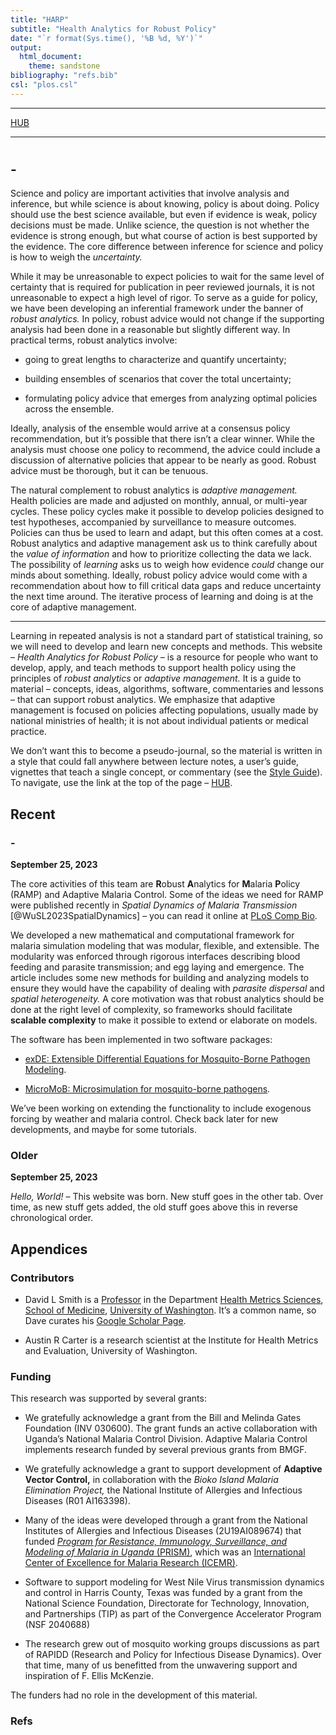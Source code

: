 ```yaml
---
title: "HARP" 
subtitle: "Health Analytics for Robust Policy"  
date: "`r format(Sys.time(), '%B %d, %Y')`"
output: 
  html_document: 
    theme: sandstone 
bibliography: "refs.bib" 
csl: "plos.csl" 
---
```


***

[HUB](hub.html)

*** 

# {.tabset .tabset-fade .tabset-pills}

## -  

Science and policy are important activities that involve analysis and inference, but while science is about knowing, policy is about doing. Policy should use the best science available, but even if evidence is weak, policy decisions must be made. Unlike science, the question is not whether the evidence is strong enough, but what course of action is best supported by the evidence. The core difference between inference for science and policy is how to weigh the *uncertainty.*

While it may be unreasonable to expect policies to wait for the same level of certainty that is required for publication in peer reviewed journals, it is not unreasonable to expect a high level of rigor. To serve as a guide for policy, we have been developing an inferential framework under the banner of *robust analytics.* In policy, robust advice would not change if the supporting analysis had been done in a reasonable but slightly different way. In practical terms, robust analytics involve:

+ going to great lengths to characterize and quantify uncertainty; 

+ building ensembles of scenarios that cover the total uncertainty;

+ formulating policy advice that emerges from analyzing optimal policies across the ensemble.   

Ideally, analysis of the ensemble would arrive at a consensus policy recommendation, but it’s possible that there isn't a clear winner. While the analysis must choose one policy to recommend, the advice could include a discussion of alternative policies that appear to be nearly as good. Robust advice must be thorough, but it can be tenuous. 

The natural complement to robust analytics is *adaptive management.* Health policies are made and adjusted on monthly, annual, or multi-year cycles. These policy cycles make it possible to develop policies designed to test hypotheses, accompanied by surveillance to measure outcomes. Policies can thus be used to learn and adapt, but this often comes at a cost. Robust analytics and adaptive management ask us to think carefully about the *value of information* and how to prioritize collecting the data we lack. The possibility of *learning* asks us to weigh how evidence *could* change our minds about something. Ideally, robust policy advice would come with a recommendation about how to fill critical data gaps and reduce uncertainty the next time around. The iterative process of learning and doing is at the core of adaptive management.

*** 

Learning in repeated analysis is not a standard part of statistical training, so we will need to develop and learn new concepts and methods. This website -- *Health Analytics for Robust Policy* -- is a resource for people who want to develop, apply, and teach methods to support health policy using the principles of *robust analytics* or *adaptive management.*  It is a guide to material -- concepts, ideas, algorithms, software, commentaries and lessons -- that can support robust analytics. We emphasize that adaptive management is focused on policies affecting populations, usually made by national ministries of health; it is not about individual patients or medical practice.

We don't want this to become a pseudo-journal, so the material is written in a style that could fall anywhere between lecture notes, a user's guide, vignettes that teach a single concept, or commentary (see the [Style Guide](HARP-Style-Guide.html)). To navigate, use the link at the top of the page -- [HUB](hub.html). 


## Recent {.tabset .tabset-fade .tabset-pills}

### - 

**September 25, 2023** 

The core activities of this team are  **R**obust **A**nalytics for **M**alaria **P**olicy (RAMP) and Adaptive Malaria Control. Some of the ideas we need for RAMP were published recently in *Spatial Dynamics of Malaria Transmission* [@WuSL2023SpatialDynamics] -- you can read it online at [PLoS Comp Bio](https://journals.plos.org/ploscompbiol/article?id=10.1371/journal.pcbi.1010684){target="_blank"}. 

We developed a new mathematical and computational framework for malaria simulation modeling that was modular, flexible, and extensible. The modularity was enforced through rigorous interfaces describing blood feeding and parasite transmission; and egg laying and emergence. The article includes some new methods for building and analyzing models to ensure they would have the capability of dealing with *parasite dispersal* and *spatial heterogeneity.* A core motivation was that robust analytics should be done at the right level of complexity, so frameworks should facilitate **scalable complexity** to make it possible to extend or elaborate on models. 

The software has been implemented in two software packages: 

+ [exDE: Extensible Differential Equations for Mosquito-Borne Pathogen Modeling](https://dd-harp.github.io/exDE/){target="_blank"}. 
    
+ [MicroMoB: Microsimulation for mosquito-borne pathogens](https://dd-harp.github.io/MicroMoB/){target="_blank"}. 

We've been working on extending the functionality to include exogenous forcing by weather and malaria control. Check back later for new developments, and maybe for some tutorials. 

### Older 

**September 25, 2023** 

*Hello, World!* -- This website was born. New stuff goes in the other tab. Over time, as new stuff gets added, the old stuff goes above this in reverse chronological order. 


## Appendices {.tabset .tabset-fade .tabset-pills}

### Contributors 

+ David L Smith is a [Professor](https://depts.washington.edu/healthms/people/david-smith/){target="_blank"}  in the Department [Health Metrics Sciences](https://depts.washington.edu/healthms/){target="_blank"}, [School of Medicine](https://www.uwmedicine.org/school-of-medicine){target="_blank"}, [University of Washington](https://www.washington.edu/){target="_blank"}. It's a common name, so Dave curates his [Google Scholar Page](https://scholar.google.com/citations?user=KsqPjT8AAAAJ&hl=en). 

+ Austin R Carter is a research scientist at the Institute for Health Metrics and Evaluation, University of Washington.  

### Funding  

This research was supported by several grants: 

+ We gratefully acknowledge a grant from the Bill and Melinda Gates Foundation (INV 030600). The grant funds an active collaboration with Uganda's National Malaria Control Division. Adaptive Malaria Control implements research funded by several previous grants from BMGF. 

+ We gratefully acknowledge a grant to support development of **Adaptive Vector Control,** in collaboration with the *Bioko Island Malaria Elimination Project,*  the National Institute of Allergies and Infectious Diseases (R01 AI163398). 

+ Many of the ideas were developed through a grant from the National Institutes of Allergies and Infectious Diseases (2U19AI089674) that funded  [*Program for Resistance, Immunology, Surveillance, and Modeling of Malaria in Uganda* (PRISM)](https://www.niaid.nih.gov/research/east-africa-international-center-excellence-malaria-research){target="_blank"}, which was an [International Center of Excellence for Malaria Research (ICEMR)](https://www.niaid.nih.gov/research/excellence-malaria-research){target="_blank"}. 

+ Software to support modeling for West Nile Virus transmission dynamics and control in Harris County, Texas was funded by a grant from the National Science Foundation, Directorate for Technology, Innovation, and Partnerships (TIP) as part of the Convergence Accelerator Program (NSF 2040688)

+ The research grew out of mosquito working groups discussions as part of RAPIDD (Research and Policy for Infectious Disease Dynamics). Over that time, many of us benefitted from the unwavering support and inspiration of F. Ellis McKenzie. 

The funders had no role in the development of this material. 

### Refs 
